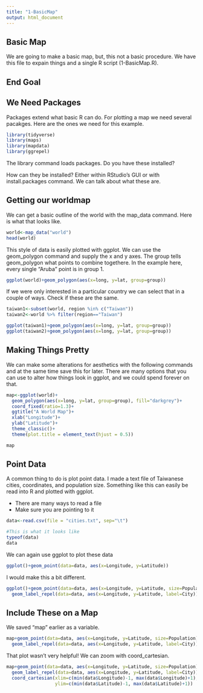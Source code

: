 ```yaml
---
title: "1-BasicMap"
output: html_document
---
```



## Basic Map

We are going to make a basic map, but, this not a basic procedure. We have this file to expain things and a single R script (1-BasicMap.R).

## End Goal


## We Need Packages
Packages extend what basic R can do. For plotting a map we need several pacakges. Here are the ones we need for this example.

```r
library(tidyverse)
library(maps)
library(mapdata)
library(ggrepel)
```

The library command loads packages. Do you have these installed?

How can they be installed? Either within RStudio's GUI or with install.packages command. We can talk about what these are.

## Getting our worldmap
We can get a basic outline of the world with the map_data command. Here is what that looks like.
```r
world<-map_data("world")
head(world)
```

This style of data is easily plotted with ggplot. We can use the geom_polygon command and supply the x and y axes. The group tells geom_polygon what points to combine togethere. In the example here, every single "Aruba" point is in group 1.

```r
ggplot(world)+geom_polygon(aes(x=long, y=lat, group=group))
```

If we were only interested in a particular country we can select that in a couple of ways. Check if these are the same.
```r
taiwan1<-subset(world, region %in% c("Taiwan"))
taiwan2<-world %>% filter(region=="Taiwan")

ggplot(taiwan1)+geom_polygon(aes(x=long, y=lat, group=group))
ggplot(taiwan2)+geom_polygon(aes(x=long, y=lat, group=group))
```

## Making Things Pretty
We can make some alterations for aesthetics with the following commands and at the same time save this for later. There are many options that you can use to alter how things look in ggplot, and we could spend forever on that.
```r

map<-ggplot(world)+
  geom_polygon(aes(x=long, y=lat, group=group), fill="darkgrey")+
  coord_fixed(ratio=1.3)+
  ggtitle("A World Map")+
  xlab("Longitude")+
  ylab("Latitude")+
  theme_classic()+
  theme(plot.title = element_text(hjust = 0.5))

map
```

## Point Data
A common thing to do is plot point data. I made a text file of Taiwanese cities, coordinates, and population size. Something like this can easily be read into R and plotted with ggplot.

* There are many ways to read a file
* Make sure you are pointing to it

```r
data<-read.csv(file = "cities.txt", sep="\t")

#This is what it looks like
typeof(data)
data
```

We can again use ggplot to plot these data
```r
ggplot()+geom_point(data=data, aes(x=Longitude, y=Latitude))
```

I would make this a bit different.
```r
ggplot()+geom_point(data=data, aes(x=Longitude, y=Latitude, size=Population), color="blue")+
  geom_label_repel(data=data, aes(x=Longitude, y=Latitude, label=City))

```

## Include These on a Map
We saved "map" earlier as a variable.
```r
map+geom_point(data=data, aes(x=Longitude, y=Latitude, size=Population), color="blue")+
  geom_label_repel(data=data, aes(x=Longitude, y=Latitude, label=City))
```

That plot wasn't very helpful! We can zoom with coord_cartesian.

```r
map+geom_point(data=data, aes(x=Longitude, y=Latitude, size=Population), color="blue")+
  geom_label_repel(data=data, aes(x=Longitude, y=Latitude, label=City))+
  coord_cartesian(xlim=c(min(data$Longitude)-1, max(data$Longitude)+1),
                  ylim=c(min(data$Latitude)-1, max(data$Latitude)+1))
```
